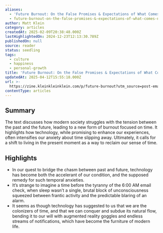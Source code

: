 ```yaml
---
aliases:
  - 'Future Burnout: On the False Promises & Expectations of What Comes “Next”'
  - future-burnout-on-the-false-promises-&-expectations-of-what-comes-next
author: Matt Klein
category: articles
createdAt: 2025-02-09T20:38:48.000Z
lastHighlightedOn: 2024-12-23T12:13:30.789Z
publishedOn: null
source: reader
status: seedling
tags:
  - culture
  - happiness
  - personal-growth
title: 'Future Burnout: On the False Promises & Expectations of What Comes “Next”'
updatedAt: 2025-04-12T15:55:18.000Z
url: >-
  https://zine.kleinkleinklein.com/p/future-burnout?utm_source=post-email-title&publication_id=260920&post_id=150629435&utm_campaign=email-post-title&isFreemail=false&r=og9hp&triedRedirect=true&utm_medium=email
contentType: articles
---
```

## Summary

The text discusses how modern society struggles with the tension between the past and the future, leading to a new form of burnout focused on time. It highlights how technology, while promising to enhance our experiences, often intensifies our anxiety about time slipping away. Ultimately, it calls for a shift to living in the present moment as a way to reclaim our sense of time.

## Highlights

- In our quest to bridge the chasm between past and future, technology has become both the accelerant of our condition, and the supposed remedy for such temporal anxieties.
- It’s strange to imagine a time before the tyranny of the 6:00 AM email check, when sleep wasn’t a single, brutal block of unconsciousness squeezed between frantic activity and the predictable blaring of an alarm.
- It seems as though technology has suggested to us that we are the colonizers of time, and that we can conquer and subdue its natural flow, bending it to our will with augmented reality goggles and endless streams of notifications, which have become the furniture of modern life.
